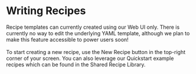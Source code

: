 <h1>Writing Recipes</h1>
<p>
  Recipe templates can currently created using our Web UI only. There is currently no way to edit
  the underlying YAML template, although we plan to make this feature accessible to power users
  soon!
  <br />
  <br />
  To start creating a new recipe, use the New Recipe button in the top-right corner of your screen. You
  can also leverage our Quickstart example recipes which can be found in the Shared Recipe Library.
</p>
